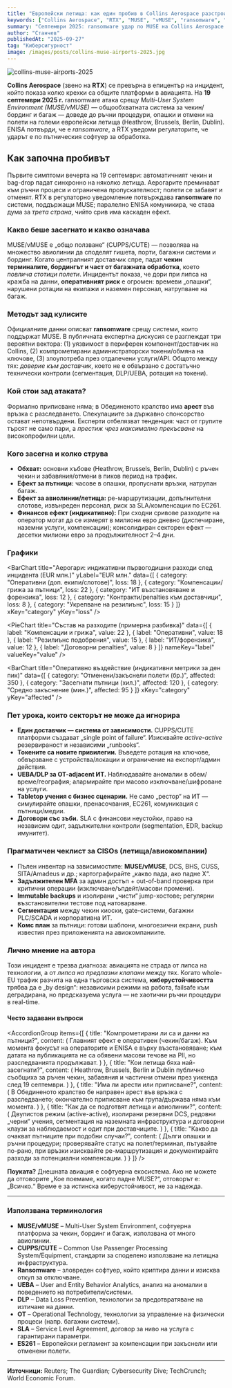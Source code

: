 ```yaml
---
title: "Европейски летища: как един пробив в Collins Aerospace разстрои чекина и багажа"
keywords: ["Collins Aerospace", "RTX", "MUSE", "vMUSE", "ransomware", "ENISA", "летища", "Heathrow", "Brussels", "Berlin", "baggage", "check-in", "supply chain"]
summary: "Септември 2025: ransomware удар по MUSE на Collins Aerospace блокира чекин и багажни системи на ключови европейски летища. Как стана, какво бе засегнато и какви уроци остават за авиацията."
author: "Станчев"
publishedAt: "2025-09-27"
tag: "Киберсигурност"
image: /images/posts/collins-muse-airports-2025.jpg
---
```


![collins-muse-airports-2025](/images/posts/collins-muse-airports-2025.jpg)

<strong>Collins Aerospace</strong> (звено на <strong>RTX</strong>) се превърна в епицентър на инцидент, който показа колко крехки са общите платформи в авиацията. На <strong>19 септември 2025 г.</strong> ransomware атака срещу <em>Multi-User System Environment (MUSE/vMUSE)</em> — общообхватната система за чекин/бординг и багаж — доведе до ръчни процедури, опашки и отмени на полети на големи европейски летища (Heathrow, Brussels, Berlin, Dublin). ENISA потвърди, че е <em>ransomware</em>, а RTX уведоми регулаторите, че ударът е по пътническия софтуер за обработка.

<Feedback
  title="Важно"
  description="Това не е „само ИТ проблем“ — това е провал на веригата за доставки (supply chain) в критична инфраструктура. Урок №1: един доставчик ≠ един риск, а системен риск за цял сектор."
/>

<h2 id="nachalo">Как започна пробивът</h2>

Първите симптоми вечерта на 19 септември: автоматичният чекин и bag-drop падат синхронно на няколко летища. Аерогарите преминават към ръчни процеси и ограничена пропускателност; полети се забавят и отменят. RTX в регулаторно уведомление потвърждава <strong>ransomware</strong> по системи, поддържащи MUSE; паралелно ENISA комуникира, че става дума за <em>трета страна</em>, чийто срив има каскаден ефект.

<h3 id="katastrofa">Какво беше засегнато и какво означава</h3>

MUSE/vMUSE е „общо ползване“ (CUPPS/CUTE) — позволява на множество авиолинии да споделят гишета, порти, багажни системи и бординг. Когато централният доставчик спре, падат <strong>чекин терминалите, бордингът и част от багажната обработка</strong>, което <em>повлича стотици полети</em>. Инцидентът показа, че дори при липса на кражба на данни, <strong>оперативният риск</strong> е огромен: времеви „опашки“, нарушени ротации на екипажи и наземен персонал, натрупване на багаж.

<h3 id="plan">Методът зад кулисите</h3>

Официалните данни описват <strong>ransomware</strong> срещу системи, които поддържат MUSE. В публичната експертна дискусия се разглеждат три вероятни вектора: (1) уязвимост в периферен компонент/доставчик на Collins, (2) компрометирани администраторски токени/обмяна на ключове, (3) злоупотреба през отдалечени услуги/API. Общото между тях: <em>доверие към доставчик</em>, което не е обвързано с достатъчно технически контроли (сегментация, DLP/UEBA, ротация на токени).

<h3 id="ataciya">Кой стои зад атаката?</h3>

Формално приписване няма; в Обединеното кралство има <strong>арест</strong> във връзка с разследването. Спекулациите за държавно спонсорство остават непотвърдени. Експерти отбелязват тенденция: част от групите търсят не само пари, а <em>престиж чрез максимално прекъсване</em> на високопрофилни цели.

<h3 id="impact-table">Кого засегна и колко струва</h3>

- <strong>Обхват:</strong> основни хъбове (Heathrow, Brussels, Berlin, Dublin) с ръчен чекин и забавяния/отмени в пиков период на трафик.  
- <strong>Ефект за пътници:</strong> часове в опашки, пропуснати връзки, натрупан багаж.  
- <strong>Ефект за авиолинии/летища:</strong> ре-маршрутизации, допълнителни слотове, извънреден персонал, риск за SLA/компенсации по ЕС261.  
- <strong>Финансов ефект (индикативно):</strong> При сходни сривове разходите на оператор могат да се измерят в милиони евро дневно (диспечиране, наземни услуги, компенсации); консолидиран секторен ефект — десетки милиони евро за продължителност 2–4 дни.

<h3 id="charts">Графики</h3>

<BarChart
  title="Аерогари: индикативни първогодишни разходи след инцидента (EUR млн.)"
  yLabel="EUR млн."
  data={[
    { category: "Оперативни (доп. екипи/слотове)", loss: 18 },
    { category: "Компенсации/грижа за пътници", loss: 22 },
    { category: "ИТ възстановяване и форензика", loss: 12 },
    { category: "Контракти/penalties към доставчици", loss: 8 },
    { category: "Укрепване на резилиънс", loss: 15 }
  ]}
  xKey="category"
  yKey="loss"
/>

<PieChart
  title="Състав на разходите (примерна разбивка)"
  data={[
    { label: "Компенсации и грижа", value: 22 },
    { label: "Оперативни", value: 18 },
    { label: "Резилиънс подобрения", value: 15 },
    { label: "ИТ/форензика", value: 12 },
    { label: "Договорни penalties", value: 8 }
  ]}
  nameKey="label"
  valueKey="value"
/>

<BarChart
  title="Оперативно въздействие (индикативни метрики за ден пик)"
  data={[
    { category: "Отменени/закъснели полети (бр.)", affected: 350 },
    { category: "Засегнати пътници (хил.)", affected: 120 },
    { category: "Средно закъснение (мин.)", affected: 95 }
  ]}
  xKey="category"
  yKey="affected"
/>

<h3 id="uroci">Пет урока, които секторът не може да игнорира</h3>

- <strong>Един доставчик — система от зависимости.</strong> CUPPS/CUTE платформи създават „single point of failure“. Изисквайте <em>active-active</em> резервираност и независими „runbooks“.  
- <strong>Токените са новите привилегии.</strong> Въведете ротация на ключове, обвързване с устройства/локации и ограничение на експорт/админ действия.  
- <strong>UEBA/DLP за OT-adjacent ИТ.</strong> Наблюдавайте аномалии в обем/време/география; алармирайте при масово изключване/шифроване на услуги.  
- <strong>Tabletop учения с бизнес сценарии.</strong> Не само „рестор“ на ИТ — симулирайте опашки, пренасочвания, ЕС261, комуникация с пътници/медии.  
- <strong>Договори със зъби.</strong> SLA с финансови неустойки, право на независим одит, задължителни контроли (segmentation, EDR, backup имунитет).  

<h3 id="pragmatic">Прагматичен чеклист за CISOs (летища/авиокомпании)</h3>

- Пълен инвентар на зависимостите: <strong>MUSE/vMUSE</strong>, DCS, BHS, CUSS, SITA/Amadeus и др.; картографирайте „какво пада, ако падне X“.  
- <strong>Задължителен MFA</strong> за админ достъп + out-of-band проверка при критични операции (изключване/ъпдейт/масови промени).  
- <strong>Immutable backups</strong> и изолирани „чисти“ jump-хостове; регулярни възстановителни тестове под натоварване.  
- <strong>Сегментация</strong> между чекин киоски, gate-системи, багажни PLC/SCADA и корпоративна ИТ.  
- <strong>Комс план</strong> за пътници: готови шаблони, многоезични екрани, push известия през приложенията на авиокомпаниите.  

<h3 id="lichno-mnenie">Лично мнение на автора</h3>

Този инцидент е трезва диагноза: авиацията не страда от липса на технологии, а от <em>липса на предпазни клапани</em> между тях. Когато whole-EU трафик разчита на една търговска система, <strong>киберустойчивостта</strong> трябва да е „by design“: независими режими на работа, failsafe към деградирана, но предсказуема услуга — не хаотични ръчни процедури в real-time.

<h4 id="faq">Често задавани въпроси</h4>

<AccordionGroup
  items={[
    {
      title: "Компрометирани ли са и данни на пътници?",
      content: (
        <Text onBackground="neutral-weak">
          Главният ефект е оперативен (чекин/багаж). Към момента фокусът на операторите и ENISA е върху възстановяване; към датата на публикацията не са обявени масови течове на PII, но разследванията продължават.
        </Text>
      )
    },
    {
      title: "Кои летища бяха най-засегнати?",
      content: (
        <Text onBackground="neutral-weak">
          Heathrow, Brussels, Berlin и Dublin публично съобщиха за ръчен чекин, забавяния и частични отмени през уикенда след 19 септември.
        </Text>
      )
    },
    {
      title: "Има ли арести или приписване?",
      content: (
        <Text onBackground="neutral-weak">
          В Обединеното кралство бе направен арест във връзка с разследването; окончателно приписване към група/държава няма към момента.
        </Text>
      )
    },
    {
      title: "Как да се подготвят летища и авиолинии?",
      content: (
        <Text onBackground="neutral-weak">
          Двупистов режим (active-active), изолирани резервни DCS, редовни „черни“ учения, сегментация на наземната инфраструктура и договорни клаузи за наблюдаемост и одит при доставчиците.
        </Text>
      )
    },
    {
      title: "Какво да очакват пътниците при подобни случаи?",
      content: (
        <Text onBackground="neutral-weak">
          Дълги опашки и ръчни процедури; проверявайте статус на полет/терминал, пътувайте по-рано, при връзки изисквайте ре-маршрутизация и документирайте разходи за потенциални компенсации.
        </Text>
      )
    }
  ]}
/>

<p><strong>Поуката?</strong> Днешната авиация е софтуерна екосистема. Ако не можете да отговорите „Кое поемаме, когато падне MUSE?“, отговорът е: „Всичко.“ Време е за истинска киберустойчивост, не за надежда.</p>

<hr />

<h3 id="terminology">Използвана терминология</h3>

- <strong>MUSE/vMUSE</strong> – Multi-User System Environment, софтуерна платформа за чекин, бординг и багаж, използвана от много авиолинии.  
- <strong>CUPPS/CUTE</strong> – Common Use Passenger Processing System/Equipment, стандарти за споделено използване на летищна инфраструктура.  
- <strong>Ransomware</strong> – зловреден софтуер, който криптира данни и изисква откуп за отключване.  
- <strong>UEBA</strong> – User and Entity Behavior Analytics, анализ на аномалии в поведението на потребители/системи.  
- <strong>DLP</strong> – Data Loss Prevention, технологии за предотвратяване на изтичане на данни.  
- <strong>OT</strong> – Operational Technology, технологии за управление на физически процеси (напр. багажни системи).  
- <strong>SLA</strong> – Service Level Agreement, договор за ниво на услуга с гарантирани параметри.  
- <strong>ES261</strong> – Европейски регламент за компенсации при закъснели или отменени полети.  

<hr />

<strong>Източници:</strong> Reuters; The Guardian; Cybersecurity Dive; TechCrunch; World Economic Forum.
